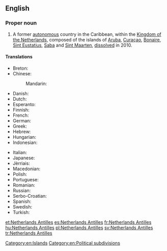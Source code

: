 ==English==
{{wikipedia}}

===Proper noun===
{{en-proper noun|head=[[Netherlands]] [[Antilles]]}}

# A former [[autonomous]] country in the Caribbean, within the [[Kingdom of the Netherlands]], composed of the islands of [[Aruba]], [[Curaçao]], [[Bonaire]], [[Sint Eustatius]], [[Saba]] and [[Sint Maarten]], [[dissolve]]d in 2010.

====Translations====
{{trans-top|former autonomous territory}}
* Breton: {{t-|br|Antilhez nederlandat}}
* Chinese:
*: Mandarin: {{t|cmn|荷属安的列斯}}
* Danish: {{t-|da|Nederlandske Antiller|p}}
* Dutch: {{t+|nl|Nederlandse Antillen|p}}
* Esperanto: {{t-|eo|Nederlandaj Antiloj}}
* Finnish: {{t-|fi|Alankomaiden Antillit}}
* French: {{t+|fr|Antilles néerlandaises|p}}
* German: {{t+|de|Niederländische Antillen|p}}
* Greek: {{t+|el|Ολλανδικές Αντίλλες|f-p}}
* Hebrew: {{t-|he|האנטילים ההולנדיים|tr=ha-Antilim ha-Holandiyim|sc=Hebr}}
* Hungarian: {{t+|hu|Holland Antillák}}
* Indonesian: {{t-|id|Antilles Belanda}}
{{trans-mid}}
* Italian: {{t-|it|Antille olandesi|p}}
* Japanese: {{t-|ja|オランダ領アンティル|tr=oranda-ryō antiru|sc=Jpan}}
* Jèrriais: {{tø|roa-jer|Antilles des Pays Bas|f-p}}
* Macedonian: {{t-|mk|Холандски Антили|p|tr=Hólandski Antíli}}
* Polish: {{t+|pl|Antyle Holenderskie}}
* Portuguese: {{t+|pt|Antilhas Neerlandesas|p}}
* Romanian: {{t-|ro|Antilele Olandeze|f-p}}
* Russian: {{t-|ru|Антильские острова|tr=Antiljskie ostrova|sc=Cyrl}}
* Serbo-Croatian: {{t-|sh|Nizozemski Antili|m-p}}
* Spanish: {{t+|es|Antillas Neerlandesas|p}}
* Swedish: {{t+|sv|Nederländska Antillerna|p}}
* Turkish: {{t+|tr|Hollanda Antilleri}}
{{trans-bottom}}

[[Category:en:Islands]]
[[Category:en:Political subdivisions]]

[[et:Netherlands Antilles]]
[[es:Netherlands Antilles]]
[[fr:Netherlands Antilles]]
[[hu:Netherlands Antilles]]
[[pl:Netherlands Antilles]]
[[sv:Netherlands Antilles]]
[[tr:Netherlands Antilles]]